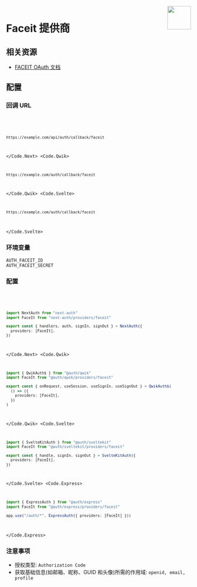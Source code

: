 
<img align="right" src="/img/providers/faceit.svg" height="64" width="64" />

# Faceit 提供商

## 相关资源

- [FACEIT OAuth 文档](https://cdn.faceit.com/third_party/docs/FACEIT_Connect_3.0.pdf)

## 配置

### 回调 URL

<Code>
  <Code.Next>

```bash
https://example.com/api/auth/callback/faceit
```

  </Code.Next>
  <Code.Qwik>

```bash
https://example.com/auth/callback/faceit
```

  </Code.Qwik>
  <Code.Svelte>

```bash
https://example.com/auth/callback/faceit
```

  </Code.Svelte>
</Code>

### 环境变量

```
AUTH_FACEIT_ID
AUTH_FACEIT_SECRET
```

### 配置

<Code>
  <Code.Next>

```ts filename="/auth.ts"
import NextAuth from "next-auth"
import FaceIt from "next-auth/providers/faceit"

export const { handlers, auth, signIn, signOut } = NextAuth({
  providers: [FaceIt],
})
```

  </Code.Next>
  <Code.Qwik>
  
```ts filename="/src/routes/plugin@auth.ts"
import { QwikAuth$ } from "@auth/qwik"
import FaceIt from "@auth/qwik/providers/faceit"

export const { onRequest, useSession, useSignIn, useSignOut } = QwikAuth$(
  () => ({
    providers: [FaceIt],
  })
)
```

  </Code.Qwik>
  <Code.Svelte>

```ts filename="/src/auth.ts"
import { SvelteKitAuth } from "@auth/sveltekit"
import FaceIt from "@auth/sveltekit/providers/faceit"

export const { handle, signIn, signOut } = SvelteKitAuth({
  providers: [FaceIt],
})
```

  </Code.Svelte>
  <Code.Express>

```ts filename="/src/app.ts"
import { ExpressAuth } from "@auth/express"
import FaceIt from "@auth/express/providers/faceit"

app.use("/auth/*", ExpressAuth({ providers: [FaceIt] }))
```

  </Code.Express>
</Code>

### 注意事项

- 授权类型: `Authorization Code`
- 获取基础信息(如邮箱、昵称、GUID 和头像)所需的作用域: `openid, email, profile`
